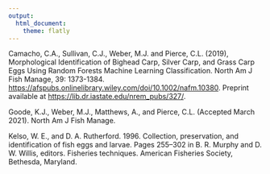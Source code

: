 ```yaml
---
output:
  html_document:
    theme: flatly
---
```


Camacho, C.A., Sullivan, C.J., Weber, M.J. and Pierce, C.L. (2019), Morphological Identification of Bighead Carp, Silver Carp, and Grass Carp Eggs Using Random Forests Machine Learning Classification. North Am J Fish Manage, 39: 1373-1384. [https://afspubs.onlinelibrary.wiley.com/doi/10.1002/nafm.10380](https://afspubs.onlinelibrary.wiley.com/doi/10.1002/nafm.10380). Preprint available at [https://lib.dr.iastate.edu/nrem_pubs/327/](https://lib.dr.iastate.edu/nrem_pubs/327/).

Goode, K.J., Weber, M.J., Matthews, A., and Pierce, C.L. (Accepted March 2021). North Am J Fish Manage.
                       
Kelso, W. E., and D. A. Rutherford. 1996. Collection, preservation, and identification of fish eggs and larvae. Pages 255–302 in B. R. Murphy and D. W. Willis, editors. Fisheries techniques. American Fisheries Society, Bethesda, Maryland.